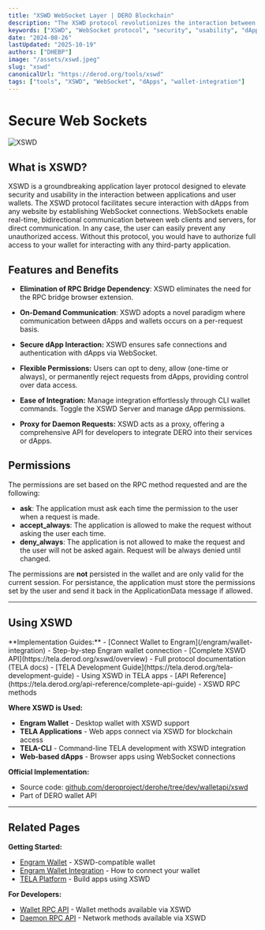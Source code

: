 ```yaml
---
title: "XSWD WebSocket Layer | DERO Blockchain"
description: "The XSWD protocol revolutionizes the interaction between applications and user wallets through WebSocket connections, providing secure dApp authentication."
keywords: ["XSWD", "WebSocket protocol", "security", "usability", "dApps", "wallet integration", "DERO protocol", "secure connections", "dApp security"]
date: "2024-08-26"
lastUpdated: "2025-10-19"
authors: ["DHEBP"]
image: "/assets/xswd.jpeg"
slug: "xswd"
canonicalUrl: "https://derod.org/tools/xswd"
tags: ["tools", "XSWD", "WebSocket", "dApps", "wallet-integration"]
---
```



# Secure Web Sockets
![XSWD](/assets/xswd.jpeg)

## What is XSWD?

XSWD is a groundbreaking application layer protocol designed to elevate security and usability in the interaction between applications and user wallets. The XSWD protocol facilitates secure interaction with dApps from any website by establishing WebSocket connections. WebSockets enable real-time, bidirectional communication between web clients and servers, for direct communication. In any case, the user can easily prevent any unauthorized access. Without this protocol, you would have to authorize full access to your wallet for interacting with any third-party application.

## Features and Benefits

- **Elimination of RPC Bridge Dependency**: XSWD eliminates the need for the RPC bridge browser extension.

- **On-Demand Communication**: XSWD adopts a novel paradigm where communication between dApps and wallets occurs on a per-request basis. 

- **Secure dApp Interaction:** XSWD ensures safe connections and authentication with dApps via WebSocket.
  
- **Flexible Permissions:** Users can opt to deny, allow (one-time or always), or permanently reject requests from dApps, providing control over data access.
  
- **Ease of Integration:** Manage integration effortlessly through CLI wallet commands. Toggle the XSWD Server and manage dApp permissions.
  
- **Proxy for Daemon Requests:** XSWD acts as a proxy, offering a comprehensive API for developers to integrate DERO into their services or dApps.
  
## Permissions

The permissions are set based on the RPC method requested and are the following:
- **ask**: The application must ask each time the permission to the user when a request is made.
- **accept_always**: The application is allowed to make the request without asking the user each time.
- **deny_always**: The application is not allowed to make the request and the user will not be asked again. Request will be always denied until changed.

The permissions are **not** persisted in the wallet and are only valid for the current session.
For persistance, the application must store the permissions set by the user and send it back in the ApplicationData message if allowed.

---

## Using XSWD

<Callout type="info">
  **Implementation Guides:**
  - [Connect Wallet to Engram](/engram/wallet-integration) - Step-by-step Engram wallet connection
  - [Complete XSWD API](https://tela.derod.org/xswd/overview) - Full protocol documentation (TELA docs)
  - [TELA Development Guide](https://tela.derod.org/tela-development-guide) - Using XSWD in TELA apps
  - [API Reference](https://tela.derod.org/api-reference/complete-api-guide) - XSWD RPC methods
</Callout>

**Where XSWD is Used:**
- **Engram Wallet** - Desktop wallet with XSWD support
- **TELA Applications** - Web apps connect via XSWD for blockchain access
- **TELA-CLI** - Command-line TELA development with XSWD integration
- **Web-based dApps** - Browser apps using WebSocket connections

**Official Implementation:**
- Source code: [github.com/deroproject/derohe/tree/dev/walletapi/xswd](https://github.com/deroproject/derohe/tree/dev/walletapi/xswd)
- Part of DERO wallet API

---

## Related Pages

**Getting Started:**
- [Engram Wallet](/engram/index) - XSWD-compatible wallet
- [Engram Wallet Integration](/engram/wallet-integration) - How to connect your wallet
- [TELA Platform](/tools/tela) - Build apps using XSWD

**For Developers:**
- [Wallet RPC API](/rpc-api/wallet-rpc-api) - Wallet methods available via XSWD
- [Daemon RPC API](/rpc-api/daemon-rpc-api) - Network methods available via XSWD
